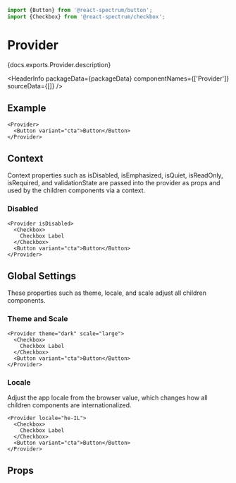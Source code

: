 

```jsx import
import {Button} from '@react-spectrum/button';
import {Checkbox} from '@react-spectrum/checkbox';
```

# Provider

<p>{docs.exports.Provider.description}</p>

<HeaderInfo
  packageData={packageData}
  componentNames={['Provider']}
  sourceData={[]} />

## Example

```tsx example
<Provider>
  <Button variant="cta">Button</Button>
</Provider>
```

## Context

Context properties such as isDisabled, isEmphasized, isQuiet, isReadOnly,
isRequired, and validationState are passed into the provider as props and used
by the children components via a context.

### Disabled

```tsx example
<Provider isDisabled>
  <Checkbox>
    Checkbox Label
  </Checkbox>
  <Button variant="cta">Button</Button>
</Provider>
```

## Global Settings

These properties such as theme, locale, and scale adjust all children components.

### Theme and Scale

```tsx example
<Provider theme="dark" scale="large">
  <Checkbox>
    Checkbox Label
  </Checkbox>
  <Button variant="cta">Button</Button>
</Provider>
```

### Locale

Adjust the app locale from the browser value, which changes how all children
components are internationalized.

```tsx example
<Provider locale="he-IL">
  <Checkbox>
    Checkbox Label
  </Checkbox>
  <Button variant="cta">Button</Button>
</Provider>
```

## Props

<PropTable component={docs.exports.Provider} links={docs.links} />
